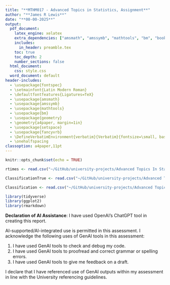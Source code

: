 ```yaml
---
title: "**MTHM017 - Advanced Topics in Statistics, Assignment**"
author: "**James R Lewis**"
date: "**00-00-2025**"
output:
  pdf_document:
    latex_engine: xelatex
    extra_dependencies: ["amsmath", "amssymb", "mathtools", "bm", "booktabs", "caption", "hyperref", "fancyvrb"]
    includes:
      in_header: preamble.tex
    toc: true
    toc_depth: 2
    number_sections: false
  html_document:
    css: style.css
  word_document: default
header-includes:
  - \usepackage{fontspec}
  - \setmainfont{Latin Modern Roman}
  - \defaultfontfeatures{Ligatures=TeX}
  - \usepackage{amsmath}
  - \usepackage{amssymb}
  - \usepackage{mathtools}
  - \usepackage{bm}
  - \usepackage{geometry}
  - \geometry{a4paper, margin=1in}
  - \usepackage{setspace}
  - \usepackage{fancyvrb}
  - \DefineVerbatimEnvironment{verbatim}{Verbatim}{fontsize=\small, baselinestretch=0.7}
  - \onehalfspacing
classoption: a4paper,11pt
---
```


```r
knitr::opts_chunk$set(echo = TRUE)
```


```r
rtimes <- read.csv("~/GitHub/university-projects/Advanced Topics In Statistics/Assignment/rtimes.csv")

ClassificationTrue <- read.csv("~/GitHub/university-projects/Advanced Topics In Statistics/Assignment/ClassificationTrue.csv")

Classification <- read.csv("~/GitHub/university-projects/Advanced Topics In Statistics/Assignment/Classification.csv")

library(tidyverse)
library(ggplot2)
library(rmarkdown)
```


**Declaration of AI Assistance**: I have used OpenAI’s ChatGPT tool in creating this report.

AI-supported/AI-integrated use is permitted in this assessment. I acknowledge the following uses of GenAI tools in this assessment:

1. I have used GenAI tools to check and debug my code.
2. I have used GenAI tools to proofread and correct grammar or spelling errors.
3. I have used GenAI tools to give me feedback on a draft.

I declare that I have referenced use of GenAI outputs within my assessment in line with the University referencing guidelines.

\newpage


